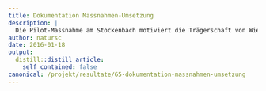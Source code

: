 ```yaml
---
title: Dokumentation Massnahmen-Umsetzung
description: |
  Die Pilot-Massnahme am Stockenbach motiviert die Trägerschaft von Wiesel & Co am Zimmerberg mit Landwirten und weiteren Landbesitzern weitere ökologische Aufwertungen im Bezirk Horgen anzugehen. An dieser Stelle wird laufend dokumentiert, was für die Kleinraubtiere in der Landschaft getan wird. Dokumentation Feldscheune Steinweid (Stand Februar 2016) Dokumentation Zopfhütte (realisiert Januar 2016) Dokumentation Zopfbach (realisiert Januar 2016) Dokumentation Waldremise Sagenholz (Stand Januar 2016)
author: natursc
date: 2016-01-18
output:
  distill::distill_article:
    self_contained: false
canonical: /projekt/resultate/65-dokumentation-massnahmen-umsetzung
---
```





<!--http://wieselundco.ch/projekt/resultate/65-dokumentation-massnahmen-umsetzung-->
